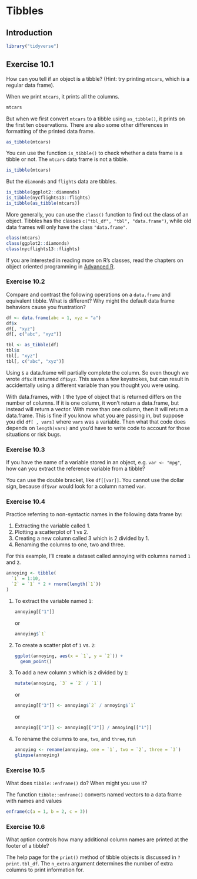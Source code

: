 # Tibbles

## Introduction {-}

```r
library("tidyverse")
```

## Exercise 10.1 {.unnumbered .exercise data-number="10.1"}

<div class="question">
How can you tell if an object is a tibble? (Hint: try printing `mtcars`, which is a regular data frame).
</div>

<div class="answer">

When we print `mtcars`, it prints all the columns.
```r
mtcars
```

But when we first convert `mtcars` to a tibble using `as_tibble()`, it prints on the
first ten observations. There are also some other differences in formatting
of the printed data frame.
```r
as_tibble(mtcars)
```

You can use the function `is_tibble()` to check whether a data frame is a tibble or not.
The `mtcars` data frame is not a tibble.
```r
is_tibble(mtcars)
```
But the `diamonds` and `flights` data are tibbles.
```r
is_tibble(ggplot2::diamonds)
is_tibble(nycflights13::flights)
is_tibble(as_tibble(mtcars))
```

More generally, you can use the `class()` function to find out the class of an
object. Tibbles has the classes `c("tbl_df", "tbl", "data.frame")`, while old
data frames will only have the class `"data.frame"`.
```r
class(mtcars)
class(ggplot2::diamonds)
class(nycflights13::flights)
```

If you are interested in reading more on R's classes, read the chapters on
object oriented programming in [Advanced R](http://adv-r.had.co.nz/S3.html).

</div>

### Exercise 10.2 {.unnumbered .exercise data-number="10.2"}

<div class="question">
Compare and contrast the following operations on a `data.frame` and equivalent tibble. What is different? Why might the default data frame behaviors cause you frustration?
</div>

<div class="answer">

```r
df <- data.frame(abc = 1, xyz = "a")
df$x
df[, "xyz"]
df[, c("abc", "xyz")]
```

```r
tbl <- as_tibble(df)
tbl$x
tbl[, "xyz"]
tbl[, c("abc", "xyz")]
```

Using `$` a data.frame will partially complete the column. So even though we
wrote `df$x` it returned `df$xyz`. This saves a few keystrokes, but can result
in accidentally using a different variable than you thought you were using.

With data.frames, with `[` the type of object that is returned differs on the
number of columns. If it is one column, it won't return a data.frame, but
instead will return a vector. With more than one column, then it will return a
data.frame. This is fine if you know what you are passing in, but suppose you
did `df[ , vars]` where `vars` was a variable. Then what that code does
depends on `length(vars)` and you'd have to write code to account for those
situations or risk bugs.

</div>

### Exercise 10.3 {.unnumbered .exercise data-number="10.3"}

<div class="question">
If you have the name of a variable stored in an object, e.g. `var <- "mpg"`, how can you extract the reference variable from a tibble?
</div>

<div class="answer">

You can use the double bracket, like `df[[var]]`. You cannot use the dollar sign, because `df$var` would look for a column named `var`.

</div>

### Exercise 10.4 {.unnumbered .exercise data-number="10.4"}

<div class="question">

Practice referring to non-syntactic names in the following data frame by:

1.  Extracting the variable called 1.
1.  Plotting a scatterplot of 1 vs 2.
1.  Creating a new column called 3 which is 2 divided by 1.
1.  Renaming the columns to one, two and three.

</div>

<div class="answer">

For this example, I'll create a dataset called annoying with
columns named `1` and `2`.

```r
annoying <- tibble(
  `1` = 1:10,
  `2` = `1` * 2 + rnorm(length(`1`))
)
```

1.  To extract the variable named `1`:

    ```r
    annoying[["1"]]
    ```

    or

    ```r
    annoying$`1`
    ```

1.  To create a scatter plot of `1` vs. `2`:

    ```r
    ggplot(annoying, aes(x = `1`, y = `2`)) +
      geom_point()
    ```

1.  To add a new column `3` which is `2` divided by `1`:

    ```r
    mutate(annoying, `3` = `2` / `1`)
    ```
    
    or 
    
    ```r
    annoying[["3"]] <- annoying$`2` / annoying$`1`
    ```

    or

    ```r
    annoying[["3"]] <- annoying[["2"]] / annoying[["1"]]
    ```

1.  To rename the columns to `one`, `two`, and `three`, run

    ```r
    annoying <- rename(annoying, one = `1`, two = `2`, three = `3`)
    glimpse(annoying)
    ```

</div>

### Exercise 10.5 {.unnumbered .exercise data-number="10.5"}

<div class="question">
What does `tibble::enframe()` do? When might you use it?
</div>

<div class="answer">

The function `tibble::enframe()` converts named vectors to a data frame with names and values

```r
enframe(c(a = 1, b = 2, c = 3))
```

</div>

### Exercise 10.6 {.unnumbered .exercise data-number="10.6"}

<div class="question">
What option controls how many additional column names are printed at the footer of a tibble?
</div>

<div class="answer">

The help page for the `print()` method of tibble objects is discussed in `?print.tbl_df`.
The `n_extra` argument determines the number of extra columns to print information for.

</div>
